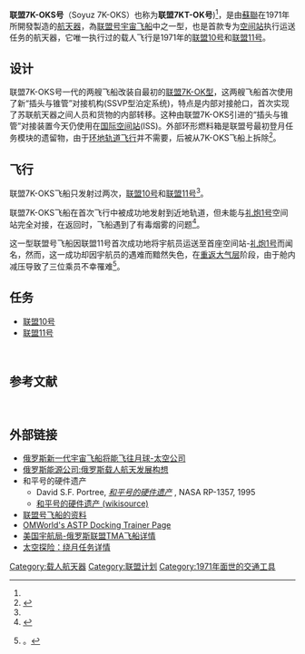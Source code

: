 {{Infobox spacecraft class
| name         = 联盟7K-OKS号
| image        = Mir-20.jpg
| caption      = 联盟7K-OKS飞船
| size         = 190px

| manufacturer = [[科罗廖夫能源火箭航天集团|科罗廖夫第一试验设计局]]<br/>(OKB-1)
| country      = {{USSR}}
| applications = 与空间站对接的载人飞船
| orbits       = [[近地轨道|近地轨道]]
| operator     = [[苏联太空计划|苏联太空计划]]
| lifetime     = 长达35天

| derivedfrom  = [[联盟7K-OK型|联盟7K-OK型]]
| derivatives  = 

| status       = 已除役
| built        = 
| launched     = 2艘
| first        = [[联盟10号|联盟10号]]<br/><small>1971年4月22日</small>
| last         = [[联盟11号|联盟11号]]<br/><small>1971年6月6日</small>

| mass         = 
| power        = 
| batteries    = 
| equipment    = 

| dimensions   = 
; 高度:7.94米(26英尺)
; 容积:9000米<sup>3</sup><br/>(32000英尺<sup>3</sup>)
}}
'''联盟7K-OKS号'''（Soyuz 7K-OKS）也称为'''联盟7KT-OK号''')<ref name="astronautix"/>，是由[[蘇聯|蘇聯]]在1971年所開發製造的[[航天器|航天器]]，為[[联盟号宇宙飞船|联盟号宇宙飞船]]中之一型，也是首款专为[[空间站|空间站]]执行运送任务的航天器，它唯一执行过的载人飞行是1971年的[[联盟10号|联盟10号]]和[[联盟11号|联盟11号]]。

== 设计 ==
联盟7K-OKS号一代的两艘飞船改装自最初的[[联盟7K-OK型|联盟7K-OK型]]，这两艘飞船首次使用了新“插头与锥管”对接机构(SSVP型泊定系统)，特点是内部对接舱口，首次实现了苏联航天器之间人员和货物的内部转移。这种由联盟7K-OKS引进的“插头与锥管”对接装置今天仍使用在[[国际空间站|国际空间站]](ISS)。外部环形燃料箱是联盟号最初登月任务模块的遗留物，由于[[近地球轨道|环地轨道飞行]]并不需要，后被从7K-OKS飞船上拆除<ref name="astronautix">{{cite web|url=http://astronautix.com/craft/soy7ktok.htm|title=联盟7KT-OK号|publisher=Astronautix |archiveurl=https://web.archive.org/web/20100103001120/http://astronautix.com/craft/soy7ktok.htm|archive-date=3 January 2010|access-date=8 November 2010}}</ref>。
 

== 飞行 ==
联盟7K-OKS飞船只发射过两次，[[联盟10号|联盟10号]]和[[联盟11号|联盟11号]]<ref name="astronautix"/>。

联盟7K-OKS飞船在首次飞行中被成功地发射到近地轨道，但未能与[[礼炮1号|礼炮1号]]空间站完全对接，在返回时，飞船遇到了有毒烟雾的问题<ref name="astronautix2">{{cite web|url=http://www.astronautix.com/flights/soyuz10.htm|title=联盟10号|archiveurl=https://web.archive.org/web/20090505082833/http://www.astronautix.com/flights/soyuz10.htm |publisher=Astronautix|archive-date=5 May 2009|access-date=8 November 2010}}</ref>。

这一型联盟号飞船因联盟11号首次成功地将宇航员运送至首座空间站-[[礼炮1号|礼炮1号]]而闻名，然而，这一成功却因宇航员的遇难而黯然失色，在[[再入|重返大气层]]阶段，由于舱内减压导致了三位乘员不幸罹难<ref name="nasa">{{cite web|url=https://nssdc.gsfc.nasa.gov/nmc/spacecraft/display.action?id=1971-053A|title=联盟11 1971-053A号|publisher=NASA|date=14 May 2020|access-date=6 October 2020|archive-date=2021-04-24|archive-url=https://web.archive.org/web/20210424200809/https://nssdc.gsfc.nasa.gov/nmc/spacecraft/display.action?id=1971-053A|dead-url=no}} 。{{PD-notice}}</ref>。

== 任务 ==
* [[联盟10号|联盟10号]]
* [[联盟11号|联盟11号]]
 
== 参考文献 ==
{{Portal|航天}}
{{reflist}}
 
== 外部链接 ==
* [http://en.rian.ru/russia/20061018/54922208.html 俄罗斯新一代宇宙飞船将能飞往月球-太空公司] {{Wayback|url=http://en.rian.ru/russia/20061018/54922208.html |date=20131003021413 }}
* [https://web.archive.org/web/20070701035626/http://www.energia.ru/english/energia/news/news-2006/public_07-01.html 俄罗斯能源公司:俄罗斯载人航天发展构想]
*和平号的硬件遗产
** David S.F. Portree, ''[http://spaceflight.nasa.gov/history/shuttle-mir/references/r-documents-mirhh.htm 和平号的硬件遗产] {{Wayback|url=http://spaceflight.nasa.gov/history/shuttle-mir/references/r-documents-mirhh.htm |date=20121104232551 }}'', NASA RP-1357, 1995
** [[wikisource:Mir_Hardware_Heritage|和平号的硬件遗产 (wikisource)]]
* [https://web.archive.org/web/20070714090258/http://www.astronautix.com/craftfam/soyuz.htm 联盟号飞船的资料] 
* [http://www.io.com/~o_m/ssh/astp/astp.htm OMWorld's ASTP Docking Trainer Page] {{Wayback|url=http://www.io.com/~o_m/ssh/astp/astp.htm |date=20070528052848 }}
* [http://www.nasa.gov/mission_pages/station/structure/elements/soyuz/spacecraft_detail.html 美国宇航局-俄罗斯联盟TMA飞船详情] {{Wayback|url=http://www.nasa.gov/mission_pages/station/structure/elements/soyuz/spacecraft_detail.html |date=20210324130554 }}
* [http://www.space.com/businesstechnology/070628_private_moonshot.html 太空探险：绕月任务详情] {{Wayback|url=http://www.space.com/businesstechnology/070628_private_moonshot.html |date=20070913195647 }}
{{联盟计划}}
[[Category:载人航天器|Category:载人航天器]]
[[Category:联盟计划|Category:联盟计划]]
[[Category:1971年面世的交通工具|Category:1971年面世的交通工具]]
